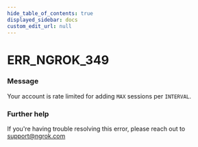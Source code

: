 ```yaml
---
hide_table_of_contents: true
displayed_sidebar: docs
custom_edit_url: null
---
```



# ERR_NGROK_349

### Message
Your account is rate limited for adding `MAX` sessions per `INTERVAL`.

### Further help
If you're having trouble resolving this error, please reach out to [support@ngrok.com](mailto:support@ngrok.com?subject=Help%20with%20ERR_NGROK_349)


<ErrorDetails error='err_ngrok_349' />

